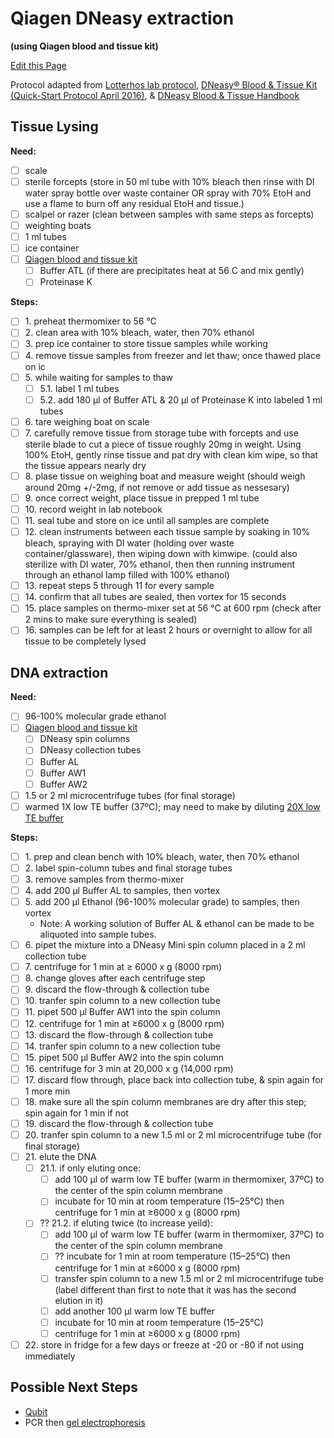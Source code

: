 # Qiagen DNeasy extraction

**(using Qiagen blood and tissue kit)**

[Edit this Page](https://github.com/remygatins/GatinsLabProtocols/blob/main/lab_molec_dnaextraction.qmd)

Protocol adapted from [Lotterhos lab protocol](https://drk-lo.github.io/lotterhoslabprotocols/molecprot_dnaextractionqiagen.html), [DNeasy® Blood & Tissue Kit (Quick-Start Protocol April 2016)](https://www.qiagen.com/us/resources/resourcedetail?id=aa250d94-fc4b-4e27-bb74-d32391ff8a48&lang=en), & [DNeasy Blood & Tissue Handbook](https://www.qiagen.com/us/resources/resourcedetail?id=68f29296-5a9f-40fa-8b3d-1c148d0b3030&lang=en)

## Tissue Lysing

**Need:**

- [ ] scale
- [ ] sterile forcepts (store in 50 ml tube with 10% bleach then rinse with DI water spray bottle over waste container OR spray with 70% EtoH and use a flame to burn off any residual EtoH and tissue.)
- [ ] scalpel or razer (clean between samples with same steps as forcepts)
- [ ] weighting boats
- [ ] 1 ml tubes
- [ ] ice container
- [ ] [Qiagen blood and tissue kit](https://www.qiagen.com/us/products/discovery-and-translational-research/dna-rna-purification/dna-purification/genomic-dna/dneasy-blood-and-tissue-kit?catno=69506) 
  - [ ] Buffer ATL (if there are precipitates heat at 56 C and mix gently)
  - [ ] Proteinase K

**Steps:**

- [ ] 1. preheat thermomixer to 56 °C
- [ ] 2. clean area with 10% bleach, water, then 70% ethanol
- [ ] 3. prep ice container to store tissue samples while working
- [ ] 4. remove tissue samples from freezer and let thaw; once thawed place on ic
- [ ] 5. while waiting for samples to thaw
  - [ ] 5.1. label 1 ml tubes
  - [ ] 5.2. add 180 µl of Buffer ATL & 20 µl of Proteinase K into labeled 1 ml tubes
- [ ] 6. tare weighing boat on scale
- [ ] 7. carefully remove tissue from storage tube with forcepts and use sterile blade to cut a piece of tissue roughly 20mg in weight. Using 100% EtoH, gently rinse tissue and pat dry with clean kim wipe, so that the tissue appears nearly dry
- [ ] 8. plase tissue on weighing boat and measure weight (should weigh around 20mg +/-2mg, if not remove or add tissue as nessesary) 
- [ ] 9. once correct weight, place tissue in prepped 1 ml tube
- [ ] 10. record weight in lab notebook
- [ ] 11. seal tube and store on ice until all samples are complete
- [ ] 12. clean instruments between each tissue sample by soaking in 10% bleach, spraying with DI water (holding over waste container/glassware), then wiping down with kimwipe. (could also sterilize with DI water, 70% ethanol, then then running instrument through an ethanol lamp filled with 100% ethanol)
- [ ] 13. repeat steps 5 through 11 for every sample
- [ ] 14. confirm that all tubes are sealed, then vortex for 15 seconds
- [ ] 15. place samples on thermo-mixer set at 56 °C at 600 rpm (check after 2 mins to make sure everything is sealed)
- [ ] 16. samples can be left for at least 2 hours or overnight to allow for all tissue to be completely lysed

## DNA extraction

**Need:**

- [ ] 96-100% molecular grade ethanol
- [ ] [Qiagen blood and tissue kit](https://www.qiagen.com/us/products/discovery-and-translational-research/dna-rna-purification/dna-purification/genomic-dna/dneasy-blood-and-tissue-kit?catno=69506)
  - [ ] DNeasy spin columns
  - [ ] DNeasy collection tubes
  - [ ] Buffer AL
  - [ ] Buffer AW1
  - [ ] Buffer AW2
- [ ] 1.5 or 2 ml microcentrifuge tubes (for final storage)
- [ ] warmed 1X low TE buffer (37ºC); may need to make by diluting [20X low TE buffer](https://remygatins.github.io/GatinsLabProtocols/lab_molec_low_te_buffer.html)

**Steps:**

- [ ] 1. prep and clean bench with 10% bleach, water, then 70% ethanol
- [ ] 2. label spin-column tubes and final storage tubes
- [ ] 3. remove samples from thermo-mixer
- [ ] 4. add 200 μl Buffer AL to samples, then vortex
- [ ] 5. add 200 μl Ethanol (96-100% molecular grade) to samples, then vortex
  - Note: A working solution of Buffer AL & ethanol can be made to be aliquoted into sample tubes.
- [ ] 6. pipet the mixture into a DNeasy Mini spin column placed in a 2 ml collection tube
- [ ] 7. centrifuge for 1 min at ≥ 6000 x g (8000 rpm)
- [ ] 8. change gloves after each centrifuge step
- [ ] 9. discard the flow-through & collection tube
- [ ] 10. tranfer spin column to a new collection tube
- [ ] 11. pipet 500 μl Buffer AW1 into the spin column
- [ ] 12. centrifuge for 1 min at ≥6000 x g (8000 rpm)
- [ ] 13. discard the flow-through & collection tube
- [ ] 14. tranfer spin column to a new collection tube
- [ ] 15. pipet 500 μl Buffer AW2 into the spin column
- [ ] 16. centrifuge for 3 min at 20,000 x g (14,000 rpm)
- [ ] 17. discard flow through, place back into collection tube, & spin again for 1 more min
- [ ] 18. make sure all the spin column membranes are dry after this step; spin again for 1 min if not
- [ ] 19. discard the flow-through & collection tube
- [ ] 20. tranfer spin column to a new 1.5 ml or 2 ml microcentrifuge tube (for final storage)
- [ ] 21. elute the DNA
  - [ ] 21.1. if only eluting once: 
    - [ ] add 100 μl of warm low TE buffer (warm in thermomixer, 37ºC) to the center of the spin column membrane 
    - [ ] incubate for 10 min at room temperature (15–25°C) then centrifuge for 1 min at ≥6000 x g (8000 rpm)
  - [ ] ?? 21.2. if eluting twice (to increase yeild):
    - [ ] add 100 μl of warm low TE buffer (warm in thermomixer, 37ºC) to the center of the spin column membrane 
    - [ ] ?? incubate for 1 min at room temperature (15–25°C) then centrifuge for 1 min at ≥6000 x g (8000 rpm)
    - [ ] transfer spin column to a new 1.5 ml or 2 ml microcentrifuge tube (label different than first to note that it was has the second elution in it) 
    - [ ] add another 100 μl warm low TE buffer
    - [ ] incubate for 10 min at room temperature (15–25°C)
    - [ ] centrifuge for 1 min at ≥6000 x g (8000 rpm)
- [ ] 22. store in fridge for a few days or freeze at -20 or -80 if not using immediately 

## Possible Next Steps 

- [Qubit](https://remygatins.github.io/GatinsLabProtocols/lab_equip_qubit.html)
- PCR then [gel electrophoresis](https://remygatins.github.io/GatinsLabProtocols/lab_molec_gel_electrophoresis.html)
